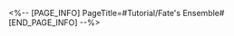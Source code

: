 <%-- [PAGE_INFO]
PageTitle=#Tutorial/Fate's Ensemble#
[END_PAGE_INFO] --%>
{{Tutorial
|sort      = 321301
|title     = Fate's Ensemble
|subtitle  = 
|type      = 
|about     = 
|image1    = Tutorial Fate's Ensemble 1.png{{subst:void|<!--$UPLOAD:<<SpriteOutput/TutorialPic/TutorialPage_321301.png>-<Tutorial Fate's Ensemble 1.png>-<Tutorial Files>>-->}}
|text1     = As the story unfolds, you will have the chance to progress the story from other characters' POV. When entering a character's POV for the first time, that character will automatically be placed first in your team.
|image2    = Tutorial Fate's Ensemble 2.png{{subst:void|<!--$UPLOAD:<<SpriteOutput/TutorialPic/TutorialPage_321306.png>-<Tutorial Fate's Ensemble 2.png>-<Tutorial Files>>-->}}
|text2     = You can check the Fate's Atlas interface to see which characters' POV an ongoing mission or completed mission is in.
|image3    = Tutorial Fate's Ensemble 3.png{{subst:void|<!--$UPLOAD:<<SpriteOutput/TutorialPic/TutorialPage_321303.png>-<Tutorial Fate's Ensemble 3.png>-<Tutorial Files>>-->}}
|text3     = If you need to change your POV to continue the story, you can select here to enter "Fate's Ensemble." For more details, please see Tutorials.
}}